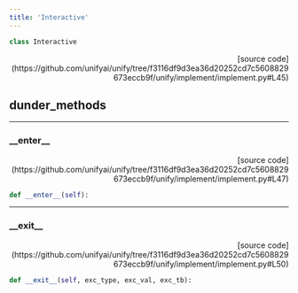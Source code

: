 ```yaml
---
title: 'Interactive'
---
```


```python
class Interactive
```

<p align="right">[source code](https://github.com/unifyai/unify/tree/f3116df9d3ea36d20252cd7c5608829673eccb9f/unify/implement/implement.py#L45)</p>



## dunder_methods

---

### \_\_enter\_\_

<p align="right">[source code](https://github.com/unifyai/unify/tree/f3116df9d3ea36d20252cd7c5608829673eccb9f/unify/implement/implement.py#L47)</p>

```python
def __enter__(self):
```



---

### \_\_exit\_\_

<p align="right">[source code](https://github.com/unifyai/unify/tree/f3116df9d3ea36d20252cd7c5608829673eccb9f/unify/implement/implement.py#L50)</p>

```python
def __exit__(self, exc_type, exc_val, exc_tb):
```

